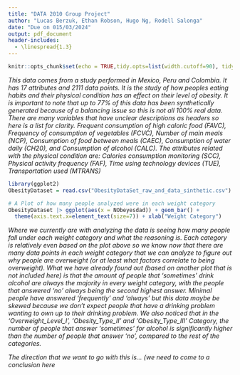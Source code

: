 ```yaml
---
title: "DATA 2010 Group Project"
author: "Lucas Berzuk, Ethan Robson, Hugo Ng, Rodell Salonga"
date: "Due on 015/03/2024"
output: pdf_document
header-includes:
  - \linespread{1.3}
---
```


```r
knitr::opts_chunk$set(echo = TRUE,tidy.opts=list(width.cutoff=90), tidy=TRUE)
```

*This data comes from a study performed in Mexico, Peru and Colombia. It has 17 attributes and 2111 data points. It is the study of how peoples eating habits and their physical condition has an effect on their level of obesity. It is important to note that up to 77% of this data has been synthetically generated because of a balancing issue so this is not all 100% real data.* 
*There are many variables that have unclear descriptions as headers so here is a list for clarity. Frequent consumption of high caloric food (FAVC), Frequency of consumption of vegetables (FCVC), Number of main meals (NCP), Consumption of food between meals (CAEC), Consumption of water daily (CH20), and Consumption of alcohol (CALC). The attributes related with the physical condition are: Calories consumption monitoring (SCC), Physical activity frequency (FAF), Time using technology devices (TUE), Transportation used (MTRANS)*

```r
library(ggplot2)
ObesityDataset = read.csv("ObesityDataSet_raw_and_data_sinthetic.csv")

# A Plot of how many people analyzed were in each weight category
ObesityDataset |> ggplot(aes(x = NObeyesdad)) + geom_bar() + 
  theme(axis.text.x=element_text(size=7)) + xlab("Weight Category")
```
*Where we currently are with analyzing the data is seeing how many people fall under each weight category and what the reasoning is. Each category is relatively even based on the plot above so we know now that there are many data points in each weight category that we can analyze to figure out why people are overweight (or at least what factors correlate to being overweight). What we have already found out (based on another plot that is not included here) is that the amount of people that 'sometimes' drink alcohol are always the majority in every weight category, with the people that answered 'no' always being the second highest answer. Minimal people have answered 'frequently' and 'always' but this data maybe be skewed because we don't expect people that have a drinking problem wanting to own up to their drinking problem. We also noticed that in the 'Overweight_Level_I', 'Obesity_Type_II' and 'Obesity_Type_III' Category, the number of people that answer 'sometimes' for alcohol is significantly higher than the number of people that answer 'no', compared to the rest of the categories.*

*The direction that we want to go with this is... (we need to come to a conclusion here*